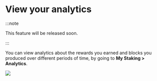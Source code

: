 
# View your analytics

:::note

This feature will be released soon.

:::

You can view analytics about the rewards you earned and blocks you produced over different periods of time, by going to **My Staking > Analytics**.

<img src={rewardAnalytics} width={1280} />